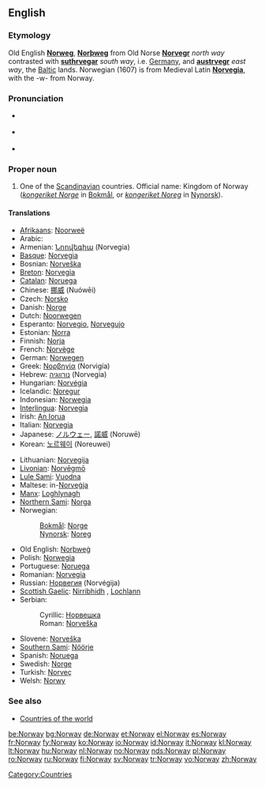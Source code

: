 ==English==
{{wikipedia}}

===Etymology===
Old English '''[[Norweg]]''', '''[[Norþweg]]''' from Old Norse '''[[Norvegr]]''' ''north way'' contrasted with '''[[suthrvegar]]''' ''south way'', i.e. [[w:Germany|Germany]], and '''[[austrvegr]]''' ''east way'', the [[w:Baltic states|Baltic]] lands. Norwegian (1607) is from Medieval Latin '''[[Norvegia]]''', with the -w- from Norway.

===Pronunciation===
* {{a|UK}} {{IPA|/ˈnɔː.weɪ/}}
* {{a|US}} {{IPA|/ˈnɔɹ.weɪ/}}
* {{audio|en-us-Norway.ogg|Audio (US)}}

===Proper noun===
{{en-proper noun}}

# One of the [[Scandinavian]] countries. Official name: Kingdom of Norway (''[[kongeriket Norge]]'' in [[Bokmål]], or ''[[kongeriket Noreg]]'' in [[Nynorsk]]).

====Translations====
{{trans-top|Scandinavian country}}
* [[Afrikaans]]: [[Noorweë]]
* Arabic: {{Arab|[[النرويج]]}} {{IPAchar|(an-narwīj)}}
* Armenian: [[Նորվեգիա]] (Norvegia)
* [[Basque]]: [[Norvegia]]
* Bosnian: [[Norveška#Bosnian|Norveška]] {{f}}
* [[Breton]]: [[Norvegia]]
* [[Catalan]]: [[Noruega]] {{f}}
* Chinese: [[挪威]] (Nuówēi)
* Czech: [[Norsko]]
* Danish: [[Norge]]
* Dutch: [[Noorwegen]]
* Esperanto: [[Norvegio]], [[Norvegujo]]
* Estonian: [[Norra]]
* Finnish: [[Norja]]
* French: [[Norvège]] {{f}}
* German: [[Norwegen]] {{n}}
* Greek: [[Νορβηγία]] (Norvigía) {{f}}
* Hebrew: [[נורווגיה]] (Norvegia) {{f}}
* Hungarian: [[Norvégia]]
* Icelandic: [[Noregur]] {{m}}
* Indonesian: [[Norwegia]]
* [[Interlingua]]: [[Norvegia]]
* Irish: [[An Iorua]] {{f}}
* Italian: [[Norvegia]] {{f}}
* Japanese: [[ノルウェー]], [[諾威]] (Noruwē)
* Korean: [[노르웨이]] (Noreuwei)
{{trans-mid}}
* Lithuanian: [[Norvegija]]
* [[Livonian]]: [[Norvēgmō]]
* [[Lule Sami]]: [[Vuodna]]
* Maltese: in-[[Norveġja]]
* [[Manx]]: [[Loghlynagh]]
* [[Northern Sami]]: [[Norga]]
* Norwegian:
*: [[Bokmål]]: [[Norge]]
*: [[Nynorsk]]: [[Noreg]]
* Old English: [[Norþweg|Norþweġ]] {{m}}
* Polish: [[Norwegia]]
* Portuguese: [[Noruega]] {{f}}
* Romanian: [[Norvegia]] {{f}}
* Russian: [[Норвегия]] (Norvégija) {{f}}
* [[Scottish Gaelic]]: [[Nirribhidh]] {{f}}, [[Lochlann]] {{m|f}}
* Serbian:
*: Cyrillic: [[Норвешка#Serbian|Норвешка]] {{f}}
*: Roman: [[Norveška#Serbian|Norveška]] {{f}}
* Slovene: [[Norveška]] {{f}}
* [[Southern Sami]]: [[Nöörje]]
* Spanish: [[Noruega]] {{f}}
* Swedish: [[Norge]]
* Turkish: [[Norveç]]
* Welsh: [[Norwy]]
{{trans-bottom}}

===See also===
* [[Appendix:Countries of the world|Countries of the world]]

[[Category:Countries]]

[[be:Norway]]
[[bg:Norway]]
[[de:Norway]]
[[et:Norway]]
[[el:Norway]]
[[es:Norway]]
[[fr:Norway]]
[[fy:Norway]]
[[ko:Norway]]
[[io:Norway]]
[[id:Norway]]
[[it:Norway]]
[[kl:Norway]]
[[lt:Norway]]
[[hu:Norway]]
[[nl:Norway]]
[[no:Norway]]
[[nds:Norway]]
[[pl:Norway]]
[[ro:Norway]]
[[ru:Norway]]
[[fi:Norway]]
[[sv:Norway]]
[[tr:Norway]]
[[vo:Norway]]
[[zh:Norway]]